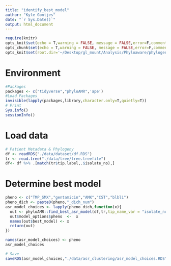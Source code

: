 ```yaml
---
title: "identify_best_model"
author: "Kyle Gontjes"
date: "`r Sys.Date()`"
output: html_document
---
```


```r
require(knitr)
opts_knit$set(echo = T,warning = FALSE, message = FALSE,error=F,comment=NA) 
opts_chunk$set(echo = T,warning = FALSE, message = FALSE,error=F,comment=NA)
opts_knit$set(root.dir='~/Desktop/gl_mount/Analysis/Phyloaware/phylogenetic-resistance-ms/')
```

# Environment
```r
#Packages
packages <- c("tidyverse","phyloAMR",'ape')   
#Load Packages
invisible(lapply(packages,library,character.only=T,quietly=T))
# Print
Sys.info()
sessionInfo()
```

# Load data
```r
# Patient Metadata & Phylogeny
df <- readRDS("./data/dataset/df.RDS")
tr <- read.tree("./data/tree/tree.treefile")   
df<- df %>% .[match(tr$tip.label,.$isolate_no),] 
```

# Determine best model
```r
pheno <- c("TMP_SMX","gentamicin","AMK","CST","blbli") 
pheno_dich <- paste0(pheno,"_dich_num")
asr_model_choices <- lapply(pheno_dich,function(x){
  out <- phyloAMR::find_best_asr_model(df,tr,tip_name_var = "isolate_no",pheno = x,node_states = "joint")  
  out$model_options$pheno  <-  x
  names(out$best_model) <- x
  return(out)
}) 

names(asr_model_choices) <- pheno
asr_model_choices

# Save
saveRDS(asr_model_choices,"./data/asr_clustering/asr_model_choices.RDS") 
```
